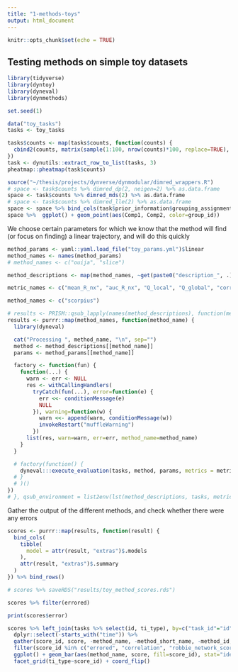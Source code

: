 ```yaml
---
title: "1-methods-toys"
output: html_document
---
```


```r
knitr::opts_chunk$set(echo = TRUE)
```

## Testing methods on simple toy datasets

```r
library(tidyverse)
library(dyntoy)
library(dyneval)
library(dynmethods)

set.seed(1)

data("toy_tasks")
tasks <- toy_tasks
```

```r
tasks$counts <- map(tasks$counts, function(counts) {
  cbind2(counts, matrix(sample(1:100, nrow(counts)*100, replace=TRUE), nrow=nrow(counts))) %>% {magrittr::set_colnames(., paste0("G", 1:ncol(.)))}
})
task <- dynutils::extract_row_to_list(tasks, 3)
pheatmap::pheatmap(task$counts)

source("~/thesis/projects/dynverse/dynmodular/dimred_wrappers.R")
# space <- task$counts %>% dimred_dp(2, neigen=2) %>% as.data.frame
space <- task$counts %>% dimred_mds(2) %>% as.data.frame
# space <- task$counts %>% dimred_lle(2) %>% as.data.frame
space <- space %>% bind_cols(task$prior_information$grouping_assignment %>% slice(match(rownames(task$counts), cell_id)))
space %>%  ggplot() + geom_point(aes(Comp1, Comp2, color=group_id))
```

We choose certain parameters for which we know that the method will find (or focus on finding) a linear trajectory, and will do this quickly
```r
method_params <- yaml::yaml.load_file("toy_params.yml")$linear
method_names <- names(method_params)
# method_names <- c("ouija", "slice")

method_descriptions <- map(method_names, ~get(paste0("description_", .))()) %>% set_names(method_names)

metric_names <- c("mean_R_nx", "auc_R_nx", "Q_local", "Q_global", "correlation")

method_names <- c("scorpius")
```

```r
# results <- PRISM::qsub_lapply(names(method_descriptions), function(method_name) {
results <- purrr::map(method_names, function(method_name) {
  library(dyneval)

  cat("Processing ", method_name, "\n", sep="")
  method <- method_descriptions[[method_name]]
  params <- method_params[[method_name]]

  factory <- function(fun) {
    function(...) {
      warn <- err <- NULL
      res <- withCallingHandlers(
        tryCatch(fun(...), error=function(e) {
          err <<- conditionMessage(e)
          NULL
        }), warning=function(w) {
          warn <<- append(warn, conditionMessage(w))
          invokeRestart("muffleWarning")
        })
      list(res, warn=warn, err=err, method_name=method_name)
    }
  }

  # factory(function() {
    dyneval:::execute_evaluation(tasks, method, params, metrics = metric_names, timeout = 100)
  # }
  # )()
})
# }, qsub_environment = list2env(lst(method_descriptions, tasks, metric_names, method_params)), qsub_config = PRISM::override_qsub_config(memory = "10G", execute_before=c("module load python/x86_64/3.5.1"), wait=F))
```

Gather the output of the different methods, and check whether there were any errors
```r
scores <- purrr::map(results, function(result) {
  bind_cols(
    tibble(
      model = attr(result, "extras")$.models
    ),
    attr(result, "extras")$.summary
  )
}) %>% bind_rows()

# scores %>% saveRDS("results/toy_method_scores.rds")
```

```r
scores %>% filter(errored)

print(scores$error)
```


```r
scores %>% left_join(tasks %>% select(id, ti_type), by=c("task_id"="id")) %>% 
  dplyr::select(-starts_with("time")) %>%
  gather(score_id, score, -method_name, -method_short_name, -method_id, -task_id, -error, -warning, -model, -ti_type) %>%
  filter(score_id %in% c("errored", "correlation", "robbie_network_score", "mean_R_nx")) %>% 
  ggplot() + geom_bar(aes(method_name, score, fill=score_id), stat="identity") + 
  facet_grid(ti_type~score_id) + coord_flip()
```
